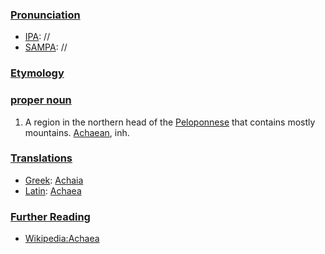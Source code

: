 ===[[Pronunciation]]===
*[[IPA]]: //
*[[SAMPA]]: //
===[[Etymology]]===
===[[proper noun]]===

# A region in the northern head of the [[Peloponnese]] that contains mostly mountains.  [[Achaean]], inh.

===[[Translations]]===

*[[Greek]]: [[Achaia]]
*[[Latin]]: [[Achaea]]

===[[Further Reading]]===

* [[w:Achaea|Wikipedia:Achaea]]